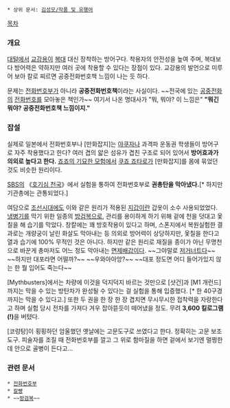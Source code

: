  * 상위 문서: [[김성모/작품 및 유행어]]

[[목차]]
=== 개요 ===
[[대털]]에서 [[교강용]]이 [[복대]] 대신 장착하는 방어구다. 착용자의 안전성을 높여 주며, 복대보다 방어력은 약하지만 여러 곳에 착용할 수 있다는 장점이 있다. 교강용의 발언으로 미루어 보아 칼로 찌르면 공중전화번호책 느낌이 나는 듯 하다. 

문제는 [[전화번호부]]가 아니라 '''공중전화번호책'''이라는 사실이다. ~~전국에 있는 [[공중전화]]의 [[전화번호]]를 모아놓은 책인가~~ 여기서 나온 명대사가 "뭐, 뭐야? 이 느낌은" '''"뭐긴 뭐야? 공중전화번호책 느낌이지."''' 

=== 잡설 === 
실제로 일본에서 전화번호부나 [만화잡지]는 [[야쿠자]]나 과격파 운동권 학생들이 방어구로 자주 착용했다고 한다? 여러 겹의 얇은 섬유가 겹친 구조로 되어 있어서 '''방어효과가 의외로 높다고 한다.''' [[죠죠의 기묘한 모험]]에서 [[쿠죠 죠타로]]가 [만화잡지]를 몸에 묶었던 것도 비슷한 원리이다.

[[SBS]]의 《[[호기심 천국]]》에서 실험을 통하여 전화번호부로 '''권총탄을 막아냈다.'''[* 하지만 기관총에는 관통되었다.]

여담으로 [[조선]]시대에도 이와 같은 원리가 적용된 [[지갑]]이란 갑옷이 소수 사용되었었다. [[냉병기]]를 막기 위한 일종의 [[방검복]]으로, 관리를 용이하게 하기 위해 겉에 천을 덧대고 옻칠을 해 습기를 막았다. 창칼에는 꽤 방호작용이 있다고 하며, 스폰지에서 복원실험한 결과로는 개량궁이 날린 화살도 막아내는 등 의외로 방어력이 상당하지만, 옻칠을 한다고 열과 습기에 100% 무적인 것은 아니다. 하지만 같은 원리로 재질을 종이가 아닌 무명천으로 바꾼게 총마저도 어느 정도 막아내는 [[면제배갑]]이다. ~~그야말로 [[저거너트]]다~~ ~~하지만 대포라면 어떨까?~~ ~~우와아아앙?~~ ~~대포 정도면 어디 들어가있지 않는 한 뭘 입어도 죽는다~~

[Mythbusters]에서는 차량에 이것을 덕지덕지 바르는 것만으로 [샷건]과 [M1 개런드]까지는 막을 수 있는 방탄차가 완성될 수 있다는 걸 실험을 통해 입증했다. [* 한 40구경까지는 막을 수 있다고.] 또한 두 권을 한 장 한 장 겹치면 무시무시한 접착력을 자랑한다고 하며  실험 당시 전차를 가져다 겨우 잡아뜯듯이 떼어냈을 정도. 무려 '''3,600 킬로그램(!)'''을 버텼다.

[코렁탕]이 횡횡하던 암울했던 옛날에는 고문도구로 쓰였다고 한다. 정확히는 고문 보조도구. 피술자를 조질 때 전화번호부를 깔고 그 위로 함마질을 하면 겉에서 보기엔 멀쩡한데 안으로 골병이 든다고...

=== 관련 문서 ===
 * [[전화번호부]]
 * [[칼빵]]
 * ~~[[방검복]]~~
